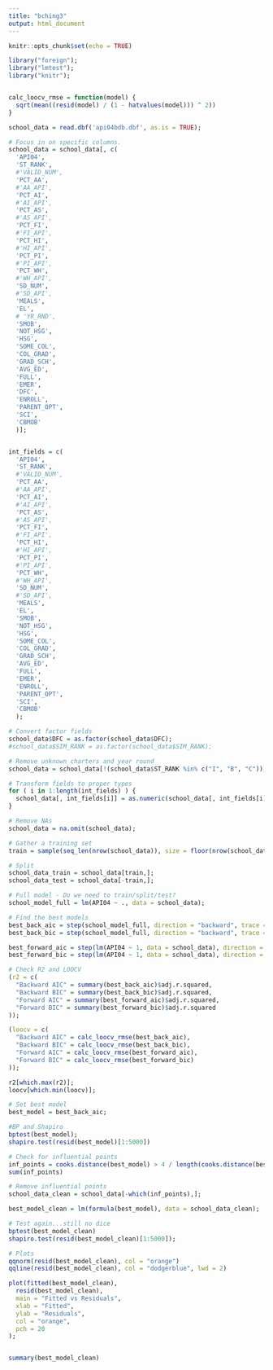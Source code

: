 ```yaml
---
title: "bching3"
output: html_document
---
```


```r
knitr::opts_chunk$set(echo = TRUE)

library("foreign");
library("lmtest");
library("knitr");


calc_loocv_rmse = function(model) {
  sqrt(mean((resid(model) / (1 - hatvalues(model))) ^ 2))
}
```

```r
school_data = read.dbf('api04bdb.dbf', as.is = TRUE);

# Focus in on specific columns.
school_data = school_data[, c(
  'API04',
  'ST_RANK',
  #'VALID_NUM', 
  'PCT_AA', 
  #'AA_API', 
  'PCT_AI', 
  #'AI_API', 
  'PCT_AS', 
  #'AS_API', 
  'PCT_FI', 
  #'FI_API',
  'PCT_HI', 
  #'HI_API', 
  'PCT_PI', 
  #'PI_API', 
  'PCT_WH', 
  #'WH_API', 
  'SD_NUM', 
  #'SD_API', 
  'MEALS', 
  'EL', 
  # 'YR_RND', 
  'SMOB',
  'NOT_HSG', 
  'HSG', 
  'SOME_COL', 
  'COL_GRAD', 
  'GRAD_SCH', 
  'AVG_ED', 
  'FULL', 
  'EMER',
  'DFC',
  'ENROLL',
  'PARENT_OPT',
  'SCI',
  'CBMOB'
  )];


int_fields = c(
  'API04', 
  'ST_RANK', 
  #'VALID_NUM', 
  'PCT_AA', 
  #'AA_API', 
  'PCT_AI', 
  #'AI_API', 
  'PCT_AS', 
  #'AS_API', 
  'PCT_FI', 
  #'FI_API',
  'PCT_HI', 
  #'HI_API', 
  'PCT_PI', 
  #'PI_API', 
  'PCT_WH', 
  #'WH_API', 
  'SD_NUM', 
  #'SD_API', 
  'MEALS', 
  'EL', 
  'SMOB',
  'NOT_HSG', 
  'HSG', 
  'SOME_COL', 
  'COL_GRAD', 
  'GRAD_SCH', 
  'AVG_ED', 
  'FULL', 
  'EMER',
  'ENROLL',
  'PARENT_OPT',
  'SCI',
  'CBMOB'
  );

# Convert factor fields
school_data$DFC = as.factor(school_data$DFC);
#school_data$SIM_RANK = as.factor(school_data$SIM_RANK);

# Remove unknown charters and year round
school_data = school_data[!(school_data$ST_RANK %in% c("I", "B", "C")), ]

# Transform fields to proper types
for ( i in 1:length(int_fields) ) {
  school_data[, int_fields[i]] = as.numeric(school_data[, int_fields[i]]);
}

# Remove NAs
school_data = na.omit(school_data);

# Gather a training set
train = sample(seq_len(nrow(school_data)), size = floor(nrow(school_data)*.75))

# Split
school_data_train = school_data[train,];
school_data_test = school_data[-train,];

# Full model - Do we need to train/split/test?
school_model_full = lm(API04 ~ ., data = school_data);

# Find the best models
best_back_aic = step(school_model_full, direction = "backward", trace = FALSE);
best_back_bic = step(school_model_full, direction = "backward", trace = FALSE, k = log(length(nrow(school_data))));

best_forward_aic = step(lm(API04 ~ 1, data = school_data), direction = "forward", trace = FALSE, scope = formula(school_model_full));
best_forward_bic = step(lm(API04 ~ 1, data = school_data), direction = "forward", trace = FALSE, k = log(length(nrow(school_data))), scope = formula(school_model_full));

# Check R2 and LOOCV
(r2 = c(
  "Backward AIC" = summary(best_back_aic)$adj.r.squared,
  "Backward BIC" = summary(best_back_bic)$adj.r.squared,
  "Forward AIC" = summary(best_forward_aic)$adj.r.squared,
  "Forward BIC" = summary(best_forward_bic)$adj.r.squared
));

(loocv = c(
  "Backward AIC" = calc_loocv_rmse(best_back_aic),
  "Backward BIC" = calc_loocv_rmse(best_back_bic),
  "Forward AIC" = calc_loocv_rmse(best_forward_aic),
  "Forward BIC" = calc_loocv_rmse(best_forward_bic)
));

r2[which.max(r2)];
loocv[which.min(loocv)];

# Set best model
best_model = best_back_aic;

#BP and Shapiro 
bptest(best_model);
shapiro.test(resid(best_model)[1:5000])

# Check for influential points
inf_points = cooks.distance(best_model) > 4 / length(cooks.distance(best_model))
sum(inf_points)

# Remove influential points
school_data_clean = school_data[-which(inf_points),];

best_model_clean = lm(formula(best_model), data = school_data_clean);

# Test again...still no dice
bptest(best_model_clean)
shapiro.test(resid(best_model_clean)[1:5000]);

# Plots
qqnorm(resid(best_model_clean), col = "orange")
qqline(resid(best_model_clean), col = "dodgerblue", lwd = 2)

plot(fitted(best_model_clean),
  resid(best_model_clean),
  main = "Fitted vs Residuals",
  xlab = "Fitted",
  ylab = "Residuals",
  col = "orange",
  pch = 20
);


summary(best_model_clean)
```
